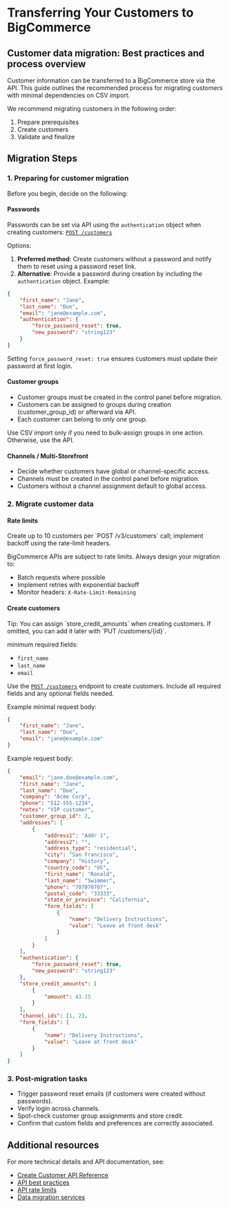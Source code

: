 # Transferring Your Customers to BigCommerce

## Customer data migration: Best practices and process overview

Customer information can be transferred to a BigCommerce store via the API. This guide outlines the recommended process for migrating customers with minimal dependencies on CSV import.

We recommend migrating customers in the following order:

1. Prepare prerequisites
2. Create customers
3. Validate and finalize

## Migration Steps

### 1. Preparing for customer migration

Before you begin, decide on the following:

#### Passwords

Passwords can be set via API using the `authentication` object when creating customers:
[`POST /customers`](https://developer.bigcommerce.com/docs/rest-management/customers#create-customers)

Options:

1. **Preferred method**: Create customers without a password and notify them to reset using a password reset link.
2. **Alternative**: Provide a password during creation by including the `authentication` object. Example:

```json
{
	"first_name": "Jane",
	"last_name": "Doe",
	"email": "jane@example.com",
	"authentication": {
		"force_password_reset": true,
		"new_password": "string123"
	}
}
```

Setting `force_password_reset: true` ensures customers must update their password at first login.

#### Customer groups

- Customer groups must be created in the control panel before migration.
- Customers can be assigned to groups during creation (customer_group_id) or afterward via API.
- Each customer can belong to only one group.

<Callout type='info'>
	Use CSV import only if you need to bulk-assign groups in one action.
	Otherwise, use the API.
</Callout>

#### Channels / Multi-Storefront

- Decide whether customers have global or channel-specific access.
- Channels must be created in the control panel before migration.
- Customers without a channel assignment default to global access.

### 2. Migrate customer data

#### Rate limits

<Callout type='info'>
	Create up to 10 customers per `POST /v3/customers` call; implement backoff
	using the rate-limit headers.
</Callout>

BigCommerce APIs are subject to rate limits. Always design your migration to:

- Batch requests where possible
- Implement retries with exponential backoff
- Monitor headers: `X-Rate-Limit-Remaining`

#### Create customers

<Callout>
	Tip: You can assign `store_credit_amounts` when creating customers. If
	omitted, you can add it later with `PUT /customers/{id}`.
</Callout>

minimum required fields:

- `first_name`
- `last_name`
- `email`

Use the [`POST /customers`](https://developer.bigcommerce.com/docs/rest-management/customers#create-customers) endpoint to create customers. Include all required fields and any optional fields needed.

Example minimal request body:

```json
{
	"first_name": "Jane",
	"last_name": "Doe",
	"email": "jane@example.com"
}
```

Example request body:

```json
{
	"email": "jane.doe@example.com",
	"first_name": "Jane",
	"last_name": "Doe",
	"company": "Acme Corp",
	"phone": "512-555-1234",
	"notes": "VIP customer",
	"customer_group_id": 2,
	"addresses": [
		{
			"address1": "Addr 1",
			"address2": "",
			"address_type": "residential",
			"city": "San Francisco",
			"company": "History",
			"country_code": "US",
			"first_name": "Ronald",
			"last_name": "Swimmer",
			"phone": "707070707",
			"postal_code": "33333",
			"state_or_province": "California",
			"form_fields": [
				{
					"name": "Delivery Instructions",
					"value": "Leave at front desk"
				}
			]
		}
	],
	"authentication": {
		"force_password_reset": true,
		"new_password": "string123"
	},
	"store_credit_amounts": [
		{
			"amount": 43.15
		}
	],
	"channel_ids": [1, 2],
	"form_fields": [
		{
			"name": "Delivery Instructions",
			"value": "Leave at front desk"
		}
	]
}
```

### 3. Post-migration tasks

- Trigger password reset emails (if customers were created without passwords).
- Verify login across channels.
- Spot-check customer group assignments and store credit.
- Confirm that custom fields and preferences are correctly associated.

## Additional resources

For more technical details and API documentation, see:

- [Create Customer API Reference](/docs/rest-management/customers#create-customers)
- [API best practices](/docs/start/best-practices)
- [API rate limits](/docs/start/best-practices/api-rate-limits)
- [Data migration services](https://www.bigcommerce.com/services/launch/#data-migration-services)
